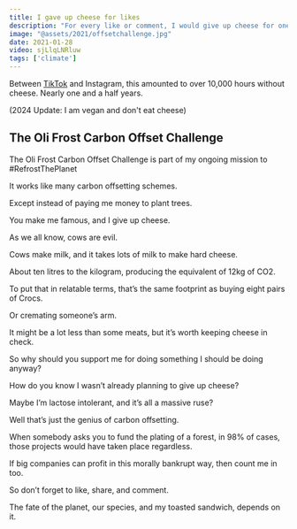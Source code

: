 ```yaml
---
title: I gave up cheese for likes
description: "For every like or comment, I would give up cheese for one hour."
image: "@assets/2021/offsetchallenge.jpg"
date: 2021-01-28
video: sjLlqLNRluw
tags: ['climate']
---
```


Between [TikTok](https://vm.tiktok.com/ZMYfTKvAJ/) and Instagram, this amounted to over 10,000 hours without cheese. Nearly one and a half years.
 
(2024 Update: I am vegan and don't eat cheese)

## The Oli Frost Carbon Offset Challenge

The Oli Frost Carbon Offset Challenge is part of my ongoing mission to #RefrostThePlanet

It works like many carbon offsetting schemes.

Except instead of paying me money to plant trees.

You make me famous, and I give up cheese.⠀

As we all know, cows are evil.

Cows make milk, and it takes lots of milk to make hard cheese.

About ten litres to the kilogram, producing the equivalent of 12kg of CO2.

To put that in relatable terms, that’s the same footprint as buying eight pairs of Crocs.

Or cremating someone’s arm.

It might be a lot less than some meats, but it’s worth keeping cheese in check.

So why should you support me for doing something I should be doing anyway?

How do you know I wasn’t already planning to give up cheese?

Maybe I’m lactose intolerant, and it’s all a massive ruse?

Well that’s just the genius of carbon offsetting.

When somebody asks you to fund the plating of a forest, in 98% of cases, those projects would have taken place regardless.

If big companies can profit in this morally bankrupt way, then count me in too.⠀

So don’t forget to like, share, and comment.

The fate of the planet, our species, and my toasted sandwich, depends on it.

